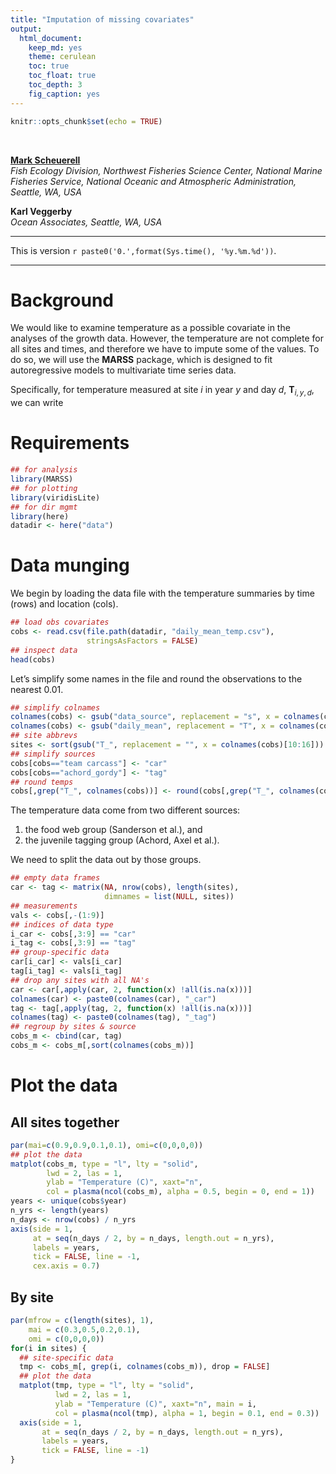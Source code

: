 ```yaml
---
title: "Imputation of missing covariates"
output:
  html_document:
    keep_md: yes
    theme: cerulean
    toc: true
    toc_float: true
    toc_depth: 3
    fig_caption: yes
---
```


```r
knitr::opts_chunk$set(echo = TRUE)
```

<br/>

[__Mark Scheuerell__](https://faculty.washington.edu/scheuerl/)  
_Fish Ecology Division, Northwest Fisheries Science Center, National Marine Fisheries Service, National Oceanic and Atmospheric Administration, Seattle, WA, USA_

__Karl Veggerby__  
_Ocean Associates, Seattle, WA, USA_

***

This is version `r paste0('0.',format(Sys.time(), '%y.%m.%d'))`.

***

# Background

We would like to examine temperature as a possible covariate in the analyses of the growth data. However, the temperature are not complete for all sites and times, and therefore we have to impute some of the values. To do so, we will use the __MARSS__ package, which is designed to fit autoregressive models to multivariate time series data.

Specifically, for temperature measured at site $i$ in year $y$ and day $d$, $\mathbf{T}_{i,y,d}$, we can write

\begin{equation} \label{eq4}
  \begin{gathered}
    \mathbf{T}_{i,y,d} = \mathbf{x}_{i,y,d} + \mathbf{a}_{i,y} + \mathbf{v}_{i,y,d} \\
    \mathbf{x}_{i,y,d} = \mathbf{x}_{i,y,d-1} + \mathbf{w}_{i,y,d}
  \end{gathered}
\end{equation}

# Requirements

```r
## for analysis
library(MARSS)
## for plotting
library(viridisLite)
## for dir mgmt
library(here)
datadir <- here("data")
```

# Data munging

We begin by loading the data file with the temperature summaries by time (rows) and location (cols).

```r
## load obs covariates
cobs <- read.csv(file.path(datadir, "daily_mean_temp.csv"),
                 stringsAsFactors = FALSE)
## inspect data
head(cobs)
```

Let's simplify some names in the file and round the observations to the nearest 0.01.

```r
## simplify colnames
colnames(cobs) <- gsub("data_source", replacement = "s", x = colnames(cobs))
colnames(cobs) <- gsub("daily_mean", replacement = "T", x = colnames(cobs))
## site abbrevs
sites <- sort(gsub("T_", replacement = "", x = colnames(cobs)[10:16]))
## simplify sources
cobs[cobs=="team carcass"] <- "car"
cobs[cobs=="achord_gordy"] <- "tag"
## round temps
cobs[,grep("T_", colnames(cobs))] <- round(cobs[,grep("T_", colnames(cobs))], 2)
```

The temperature data come from two different sources:

  1. the food web group (Sanderson et al.), and  
  2. the juvenile tagging group (Achord, Axel et al.).  
  
We need to split the data out by those groups.

```r
## empty data frames
car <- tag <- matrix(NA, nrow(cobs), length(sites),
                     dimnames = list(NULL, sites))
## measurements
vals <- cobs[,-(1:9)]
## indices of data type
i_car <- cobs[,3:9] == "car"
i_tag <- cobs[,3:9] == "tag"
## group-specific data
car[i_car] <- vals[i_car]
tag[i_tag] <- vals[i_tag]
## drop any sites with all NA's
car <- car[,apply(car, 2, function(x) !all(is.na(x)))]
colnames(car) <- paste0(colnames(car), "_car")
tag <- tag[,apply(tag, 2, function(x) !all(is.na(x)))]
colnames(tag) <- paste0(colnames(tag), "_tag")
## regroup by sites & source
cobs_m <- cbind(car, tag)
cobs_m <- cobs_m[,sort(colnames(cobs_m))]
```

# Plot the data

## All sites together

```r
par(mai=c(0.9,0.9,0.1,0.1), omi=c(0,0,0,0))
## plot the data
matplot(cobs_m, type = "l", lty = "solid",
        lwd = 2, las = 1,
        ylab = "Temperature (C)", xaxt="n",
        col = plasma(ncol(cobs_m), alpha = 0.5, begin = 0, end = 1))
years <- unique(cobs$year)
n_yrs <- length(years)
n_days <- nrow(cobs) / n_yrs
axis(side = 1,
     at = seq(n_days / 2, by = n_days, length.out = n_yrs),
     labels = years,
     tick = FALSE, line = -1,
     cex.axis = 0.7)
```

## By site

```r
par(mfrow = c(length(sites), 1),
    mai = c(0.3,0.5,0.2,0.1),
    omi = c(0,0,0,0))
for(i in sites) {
  ## site-specific data
  tmp <- cobs_m[, grep(i, colnames(cobs_m)), drop = FALSE]
  ## plot the data
  matplot(tmp, type = "l", lty = "solid",
          lwd = 2, las = 1,
          ylab = "Temperature (C)", xaxt="n", main = i,
          col = plasma(ncol(tmp), alpha = 1, begin = 0.1, end = 0.3))
  axis(side = 1,
       at = seq(n_days / 2, by = n_days, length.out = n_yrs),
       labels = years,
       tick = FALSE, line = -1)
}
```


